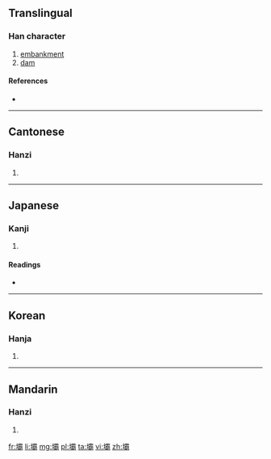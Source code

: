{{also|坝}}
==Translingual==

===Han character===
{{Han char|rn=32|rad=土|as=21|sn=24|four=4112<sub>7</sub>|canj=土一月月 (GMBB)}}

# [[embankment]]
# [[dam]]

====References====
* {{Han ref|kx=0242.330|dkj=05630|dj=0482.310|hdz=10502.250|uh=58E9|ud=22761|bh=C5F2|bd=50674}}

----

==Cantonese==

===Hanzi===
{{yue-hanzi|jyut=|y=ba3|sim=坝}}

# {{defn|lang=yue|sort=土21}}

----

==Japanese==

===Kanji===
{{ja-kanji|grade=|rs=土21}}

# {{defn|lang=ja|sort=土21}}

====Readings====
* {{ja-readings|on=[[は]] (ha), [[へ]] (he)|kun=[[るせき]] (ruseki)}}

----

==Korean==

===Hanja===
{{ko-hanja|hangeul=파|rv=pa|mr=p'a}}

# {{defn|lang=ko|sort=土21}}

----

==Mandarin==

===Hanzi===
{{cmn-hanzi|sim=坝|pin=[[bà]] ([[ba4]])|wg=pa<sup>4</sup>}}

# {{defn|lang=cmn|sort=土21}}

[[fr:壩]]
[[li:壩]]
[[mg:壩]]
[[pl:壩]]
[[ta:壩]]
[[vi:壩]]
[[zh:壩]]
